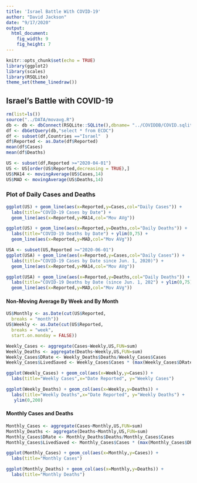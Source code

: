 ---
title: 'Israel Battle With COVID-19'
author: "David Jackson"
date: "9/17/2020"
output: 
  html_document: 
    fig_width: 9
    fig_height: 7
---

```{r setup, include=FALSE}
knitr::opts_chunk$set(echo = TRUE)
library(ggplot2)
library(scales)
library(RSQLite)
theme_set(theme_linedraw())
```

## Israel's Battle with COVID-19

```{r}
rm(list=ls())
source("../DATA/movavg.R")
db <- db <- dbConnect(RSQLite::SQLite(),dbname= "../COVIDDB/COVID.sqlite3")
df <- dbGetQuery(db,"select * from ECDC")
df <- subset(df,Countries =="Israel"  )
df$Reported <- as.Date(df$Reported)
mean(df$Cases)
mean(df$Deaths)
```
```{r}
US <- subset(df,Reported >="2020-04-01")
US <- US[order(US$Reported,decreasing = TRUE),]
US$MA14 <- movingAverage(US$Cases,14)
US$MAD <- movingAverage(US$Deaths,14)
```

### Plot of Daily Cases and Deaths

```{r}
ggplot(US) + geom_line(aes(x=Reported,y=Cases,col="Daily Cases")) +
  labs(title="COVID-19 Cases by Date") +
  geom_line(aes(x=Reported,y=MA14,col="Mov AVg"))
```
```{r}
ggplot(US) + geom_line(aes(x=Reported,y=Deaths,col="Daily Deaths")) +
  labs(title="COVID-19 Deaths by Date") + ylim(0,75) +
  geom_line(aes(x=Reported,y=MAD,col="Mov AVg"))
```
```{r}
USA <- subset(US,Reported >="2020-06-01")
ggplot(USA) + geom_line(aes(x=Reported,y=Cases,col="Daily Cases")) +
  labs(title="COVID-19 Cases by Date since Jun. 1, 2020)") +
  geom_line(aes(x=Reported,y=MA14,col="Mov AVg"))

ggplot(USA) + geom_line(aes(x=Reported,y=Deaths,col="Daily Deaths")) +
  labs(title="COVID-19 Deaths by Date (since Jun. 1, 202") + ylim(0,75) +
  geom_line(aes(x=Reported,y=MAD,col="Mov AVg"))
```

#### Non-Moving Average By Week and By Month

```{r}
US$Monthly <- as.Date(cut(US$Reported,
  breaks = "month"))
US$Weekly <- as.Date(cut(US$Reported,
  breaks = "week",
  start.on.monday = FALSE))

```
```{r}
Weekly_Cases <- aggregate(Cases~Weekly,US,FUN=sum)
Weekly_Deaths <- aggregate(Deaths~Weekly,US,FUN=sum)
Weekly_Cases$DRate <- Weekly_Deaths$Deaths/Weekly_Cases$Cases
Weekly_Cases$LivedSaved <- Weekly_Cases$Cases * (max(Weekly_Cases$DRate) - Weekly_Cases$DRate) * 100

```
```{r}
ggplot(Weekly_Cases) + geom_col(aes(x=Weekly,y=Cases)) + 
  labs(title="Weekly Cases",x="Date Reported", y="Weekly Cases")

ggplot(Weekly_Deaths) + geom_col(aes(x=Weekly,y=Deaths)) + 
  labs(title="Weekly Deaths",x="Date Reported", y="Weekly Deaths") +
   ylim(0,200)
``` 
#### Monthly Cases and Deaths

```{r}

Monthly_Cases <- aggregate(Cases~Monthly,US,FUN=sum)
Monthly_Deaths <- aggregate(Deaths~Monthly,US,FUN=sum)
Monthly_Cases$DRate <- Monthly_Deaths$Deaths/Monthly_Cases$Cases
Monthly_Cases$LivedSaved <- Monthly_Cases$Cases * (max(Monthly_Cases$DRate) - Monthly_Cases$DRate) * 100
```
```{r}
ggplot(Monthly_Cases) + geom_col(aes(x=Monthly,y=Cases)) +
  labs(title="Monthly Cases")

ggplot(Monthly_Deaths) + geom_col(aes(x=Monthly,y=Deaths)) +
  labs(title="Monthly Deaths")
```